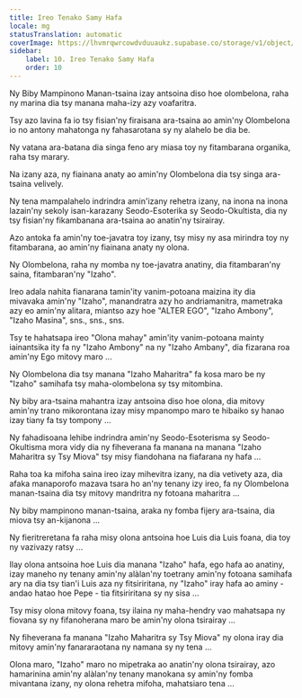 ```yaml
---
title: Ireo Tenako Samy Hafa
locale: mg
statusTranslation: automatic
coverImage: https://lhvmrqwrcowdvduuaukz.supabase.co/storage/v1/object/public/strapi-uploads/small_cover-tratado-de-psicologia-revolucionaria.webp-5e15e1cec4e0ebebcde5d7fc7565d8fd.webp
sidebar:
    label: 10. Ireo Tenako Samy Hafa
    order: 10
---
```

Ny Biby Mampinono Manan-tsaina izay antsoina diso hoe olombelona, raha ny marina dia tsy manana maha-izy azy voafaritra.

Tsy azo lavina fa io tsy fisian'ny firaisana ara-tsaina ao amin'ny Olombelona io no antony mahatonga ny fahasarotana sy ny alahelo be dia be.

Ny vatana ara-batana dia singa feno ary miasa toy ny fitambarana organika, raha tsy marary.

Na izany aza, ny fiainana anaty ao amin'ny Olombelona dia tsy singa ara-tsaina velively.

Ny tena mampalahelo indrindra amin'izany rehetra izany, na inona na inona lazain'ny sekoly isan-karazany Seodo-Esoterika sy Seodo-Okultista, dia ny tsy fisian'ny fikambanana ara-tsaina ao anatin'ny tsirairay.

Azo antoka fa amin'ny toe-javatra toy izany, tsy misy ny asa mirindra toy ny fitambarana, ao amin'ny fiainana anaty ny olona.

Ny Olombelona, raha ny momba ny toe-javatra anatiny, dia fitambaran'ny saina, fitambaran'ny "Izaho".

Ireo adala nahita fianarana tamin'ity vanim-potoana maizina ity dia mivavaka amin'ny "Izaho", manandratra azy ho andriamanitra, mametraka azy eo amin'ny alitara, miantso azy hoe "ALTER EGO", "Izaho Ambony", "Izaho Masina", sns., sns., sns.

Tsy te hahatsapa ireo "Olona mahay" amin'ity vanim-potoana mainty iainantsika ity fa ny "Izaho Ambony" na ny "Izaho Ambany", dia fizarana roa amin'ny Ego mitovy maro ...

Ny Olombelona dia tsy manana "Izaho Maharitra" fa kosa maro be ny "Izaho" samihafa tsy maha-olombelona sy tsy mitombina.

Ny biby ara-tsaina mahantra izay antsoina diso hoe olona, dia mitovy amin'ny trano mikorontana izay misy mpanompo maro te hibaiko sy hanao izay tiany fa tsy tompony ...

Ny fahadisoana lehibe indrindra amin'ny Seodo-Esoterisma sy Seodo-Okultisma mora vidy dia ny fiheverana fa manana na manana "Izaho Maharitra sy Tsy Miova" tsy misy fiandohana na fiafarana ny hafa ...

Raha toa ka mifoha saina ireo izay mihevitra izany, na dia vetivety aza, dia afaka manaporofo mazava tsara ho an'ny tenany izy ireo, fa ny Olombelona manan-tsaina dia tsy mitovy mandritra ny fotoana maharitra ...

Ny biby mampinono manan-tsaina, araka ny fomba fijery ara-tsaina, dia miova tsy an-kijanona ...

Ny fieritreretana fa raha misy olona antsoina hoe Luis dia Luis foana, dia toy ny vazivazy ratsy ...

Ilay olona antsoina hoe Luis dia manana "Izaho" hafa, ego hafa ao anatiny, izay maneho ny tenany amin'ny alàlan'ny toetrany amin'ny fotoana samihafa ary na dia tsy tian'i Luis aza ny fitsiriritana, ny "Izaho" iray hafa ao aminy - andao hatao hoe Pepe - tia fitsiriritana sy ny sisa ...

Tsy misy olona mitovy foana, tsy ilaina ny maha-hendry vao mahatsapa ny fiovana sy ny fifanoherana maro be amin'ny olona tsirairay ...

Ny fiheverana fa manana "Izaho Maharitra sy Tsy Miova" ny olona iray dia mitovy amin'ny fanararaotana ny namana sy ny tena ...

Olona maro, "Izaho" maro no mipetraka ao anatin'ny olona tsirairay, azo hamarinina amin'ny alàlan'ny tenany manokana sy amin'ny fomba mivantana izany, ny olona rehetra mifoha, mahatsiaro tena ...

